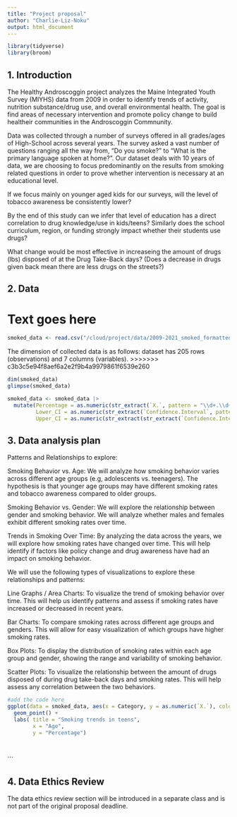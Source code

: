 ```yaml
---
title: "Project proposal"
author: "Charlie-Liz-Noku"
output: html_document
---
```


```r
library(tidyverse)
library(broom)
```

## 1. Introduction

The Healthy Androscoggin project analyzes the Maine Integrated Youth Survey (MIYHS) data from 2009 in order to identify trends of activity,  nutrition substance/drug use, and overall environmental health. The goal is find areas of necessary intervention and promote policy  change to build healtheir communities in the Androscoggin Commnunity.

Data was collected through a number of surveys offered in all grades/ages of High-School across several years. The survey asked a vast number of questions ranging all the way from, "Do you smoke?" to "What is the primary language spoken at home?". Our dataset deals with 10 years of data, we are choosing to focus predominantly on the results from smoking related questions in order to prove whether intervention is necessary at an educational level. 

If we focus mainly on younger aged kids for our surveys, will the level of tobacco awareness be consistently lower?

By the end of this study can we infer that level of education has a direct correlation to drug knowledge/use in kids/teens? Similarly does the school curriculum, region, or funding strongly impact whether their students use drugs?


What change would be most effective in increaseing the amount of drugs (lbs) disposed of at the Drug Take-Back days?
(Does a decrease in drugs given back mean there are less drugs on the streets?)





## 2. Data

Text goes here
=======
```r
smoked_data <- read.csv("/cloud/project/data/2009-2021_smoked_formatted.csv")
```

The dimension of collected data is as follows: dataset has 205 rows (observations) and 7 columns (variables). 
>>>>>>> c3b3c5e94f8aef6a2e2f9b4a9979861f6539e260

```r
dim(smoked_data)
glimpse(smoked_data)
```

```r
smoked_data <- smoked_data |>
  mutate(Percentage = as.numeric(str_extract(`X.`, pattern = "\\d+.\\d+")),
         Lower_CI = as.numeric(str_extract(`Confidence.Interval`, pattern = "\\d+.\\d+")),
         Upper_CI = as.numeric(str_extract(str_extract(`Confidence.Interval`, pattern = "-\\s*(\\d+\\.\\d+)"), pattern = "\\d+\\.\\d+")))
```


## 3. Data analysis plan

Patterns and Relationships to explore:

Smoking Behavior vs. Age:
We will analyze how smoking behavior varies across different age groups (e.g, adolescents vs. teenagers). The hypothesis is that younger age groups may have different smoking rates and tobacco awareness compared to older groups.

Smoking Behavior vs. Gender:
We will explore the relationship between gender and smoking behavior. We will analyze whether males and females exhibit different smoking rates over time.

Trends in Smoking Over Time:
By analyzing the data across the years, we will explore how smoking rates have changed over time. This will help identify if factors like policy change and drug awareness have had an impact on smoking behavior.

We will use the following types of visualizations to explore these relationships and patterns:

Line Graphs / Area Charts:
To visualize the trend of smoking behavior over time. This will help us identify patterns and assess if smoking rates have increased or decreased in recent years.

Bar Charts:
To compare smoking rates across different age groups and genders. This will allow for easy visualization of which groups have higher smoking rates.

Box Plots:
To display the distribution of smoking rates within each age group and gender, showing the range and variability of smoking behavior.

Scatter Plots:
To visualize the relationship between the amount of drugs disposed of during drug take-back days and smoking rates. This will help assess any correlation between the two behaviors.
```r
#add the code here
ggplot(data = smoked_data, aes(x = Category, y = as.numeric(`X.`), colour = Gender)) +
  geom_point() +
  labs( title = "Smoking trends in teens", 
        x = "Age",
        y = "Percentage") 
  
  

```


```


## 4. Data Ethics Review

The data ethics review section will be introduced in a separate class and is not part of the original proposal deadline.

